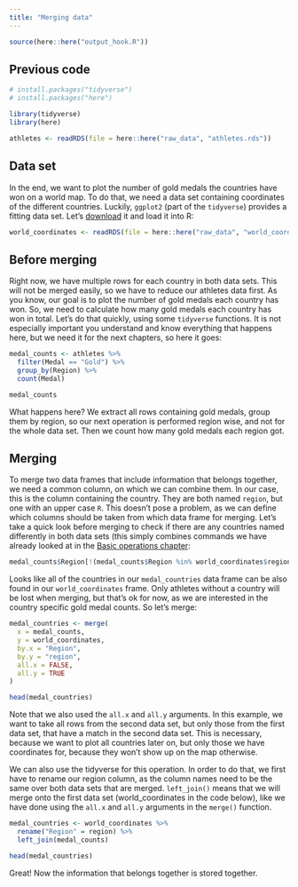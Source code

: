 ```yaml
---
title: "Merging data"
---
```


```r
source(here::here("output_hook.R"))
```

::: {.callout-caution icon="false" collapse="true"}
## Previous code

```r
# install.packages("tidyverse")
# install.packages("here")

library(tidyverse)
library(here)

athletes <- readRDS(file = here::here("raw_data", "athletes.rds"))
```
:::

## Data set

In the end, we want to plot the number of gold medals the countries have won on a world map. To do that, we need a data set containing coordinates of the different countries. Luckily, `ggplot2` (part of the `tidyverse`) provides a fitting data set. Let's [download](https://github.com/nickhaf/r_tutorial/tree/main/raw_data) it and load it into R:

```r
world_coordinates <- readRDS(file = here::here("raw_data", "world_coordinates.rds"))
```

## Before merging

Right now, we have multiple rows for each country in both data sets. This will not be merged easily, so we have to reduce our athletes data first. As you know, our goal is to plot the number of gold medals each country has won. So, we need to calculate how many gold medals each country has won in total. Let's do that quickly, using some `tidyverse` functions. It is not especially important you understand and know everything that happens here, but we need it for the next chapters, so here it goes:

::: tidy
```r
medal_counts <- athletes %>%
  filter(Medal == "Gold") %>%
  group_by(Region) %>%
  count(Medal) 

medal_counts
```
:::

What happens here? We extract all rows containing gold medals, group them by region, so our next operation is performed region wise, and not for the whole data set. Then we count how many gold medals each region got.

## Merging

To merge two data frames that include information that belongs together, we need a common column, on which we can combine them. In our case, this is the column containing the country. They are both named `region`, but one with an upper case `R`. This doesn't pose a problem, as we can define which columns should be taken from which data frame for merging. Let's take a quick look before merging to check if there are any countries named differently in both data sets (this simply combines commands we have already looked at in the [Basic operations chapter](https://nickhaf.github.io/r_tutorial/qmd/basics/basics.html#comparisons-and-logical-operators):

```r
medal_counts$Region[!(medal_counts$Region %in% world_coordinates$region)]
```

Looks like all of the countries in our `medal_countries` data frame can be also found in our `world_coordinates` frame. Only athletes without a country will be lost when merging, but that's ok for now, as we are interested in the country specific gold medal counts. So let's merge:

```r
medal_countries <- merge(
  x = medal_counts,
  y = world_coordinates,
  by.x = "Region",
  by.y = "region",
  all.x = FALSE,
  all.y = TRUE
)

head(medal_countries)

```

Note that we also used the `all.x` and `all.y` arguments. In this example, we want to take all rows from the second data set, but only those from the first data set, that have a match in the second data set. This is necessary, because we want to plot all countries later on, but only those we have coordinates for, because they won't show up on the map otherwise.

We can also use the tidyverse for this operation. In order to do that, we first have to rename our region column, as the column names need to be the same over both data sets that are merged. `left_join()` means that we will merge onto the first data set (world_coordinates in the code below), like we have done using the `all.x` and `all.y` arguments in the `merge()` function.

::: tidy
```r
medal_countries <- world_coordinates %>%
  rename("Region" = region) %>%
  left_join(medal_counts)

head(medal_countries)
```
:::

Great! Now the information that belongs together is stored together.
